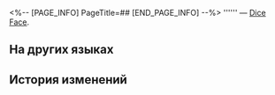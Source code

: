 <%-- [PAGE_INFO]
PageTitle=##
[END_PAGE_INFO] --%>
{{Предмет Инфобокс
|id          = 250519
|Изображение = Предмет .png
|Тип         = Dice Face
|Инвентарь   = 
|Редкость    = 4
|Эффект      = 
|Описание    = 
}}
'''''' — [[Dice Face]].

==На других языках==
{{На других языках
|en   = 
|zhs  = 
|zht  = 
|ja   = 
|ko   = 
|es   = 
|fr   = 
|ru   = 
|th   = 
|vi   = 
|de   = 
|id   = 
|pt   = 
}}

==История изменений==
{{История изменений|3.5}}